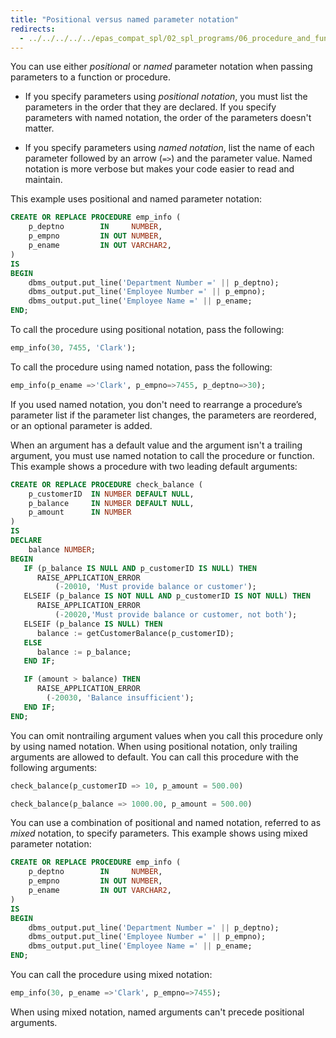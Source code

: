 ```yaml
---
title: "Positional versus named parameter notation"
redirects:
  - ../../../../../epas_compat_spl/02_spl_programs/06_procedure_and_function_parameters/01_positional_vs_named_parameter_notation #generated for docs/epas/reorg-role-use-case-mode
---
```


<div id="positional_vs_named_parameter_notation" class="registered_link"></div>

You can use either *positional* or *named* parameter notation when passing parameters to a function or procedure. 

- If you specify parameters using *positional notation*, you must list the parameters in the order that they are declared. If you specify parameters with named notation, the order of the parameters doesn't matter.

- If you specify parameters using *named notation*, list the name of each parameter followed by an arrow (`=>`) and the parameter value. Named notation is more verbose but makes your code easier to read and maintain.

This example uses positional and named parameter notation:

```sql
CREATE OR REPLACE PROCEDURE emp_info (
    p_deptno        IN     NUMBER,
    p_empno         IN OUT NUMBER,
    p_ename         IN OUT VARCHAR2,
)
IS
BEGIN
    dbms_output.put_line('Department Number =' || p_deptno);
    dbms_output.put_line('Employee Number =' || p_empno);
    dbms_output.put_line('Employee Name =' || p_ename;
END;
```

To call the procedure using positional notation, pass the following:

```sql
emp_info(30, 7455, 'Clark');
```

To call the procedure using named notation, pass the following:

```sql
emp_info(p_ename =>'Clark', p_empno=>7455, p_deptno=>30);
```

If you used named notation, you don't need to rearrange a procedure’s parameter list if the parameter list changes, the parameters are reordered, or an optional parameter is added.

When an argument has a default value and the argument isn't a trailing argument, you must use named notation to call the procedure or function. This example shows a procedure with two leading default arguments:

```sql
CREATE OR REPLACE PROCEDURE check_balance (
    p_customerID  IN NUMBER DEFAULT NULL,
    p_balance     IN NUMBER DEFAULT NULL,
    p_amount      IN NUMBER
)
IS
DECLARE
    balance NUMBER;
BEGIN
   IF (p_balance IS NULL AND p_customerID IS NULL) THEN
      RAISE_APPLICATION_ERROR
          (-20010, 'Must provide balance or customer');
   ELSEIF (p_balance IS NOT NULL AND p_customerID IS NOT NULL) THEN
      RAISE_APPLICATION_ERROR
          (-20020,'Must provide balance or customer, not both');
   ELSEIF (p_balance IS NULL) THEN
      balance := getCustomerBalance(p_customerID);
   ELSE
      balance := p_balance;
   END IF;

   IF (amount > balance) THEN
      RAISE_APPLICATION_ERROR
        (-20030, 'Balance insufficient');
   END IF;
END;
```

You can omit nontrailing argument values when you call this procedure only by using named notation. When using positional notation, only trailing arguments are allowed to default. You can call this procedure with the following arguments:

```sql
check_balance(p_customerID => 10, p_amount = 500.00)

check_balance(p_balance => 1000.00, p_amount = 500.00)
```

You can use a combination of positional and named notation, referred to as *mixed* notation, to specify parameters. This example shows using mixed parameter notation:

```sql
CREATE OR REPLACE PROCEDURE emp_info (
    p_deptno        IN     NUMBER,
    p_empno         IN OUT NUMBER,
    p_ename         IN OUT VARCHAR2,
)
IS
BEGIN
    dbms_output.put_line('Department Number =' || p_deptno);
    dbms_output.put_line('Employee Number =' || p_empno);
    dbms_output.put_line('Employee Name =' || p_ename;
END;
```

You can call the procedure using mixed notation:

```sql
emp_info(30, p_ename =>'Clark', p_empno=>7455);
```

When using mixed notation, named arguments can't precede positional arguments.

